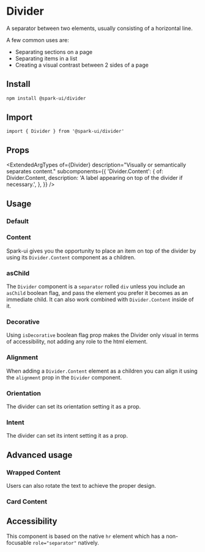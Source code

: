 


<Meta of={stories} />

# Divider

A separator between two elements, usually consisting of a horizontal line.

A few common uses are:

- Separating sections on a page
- Separating items in a list
- Creating a visual contrast between 2 sides of a page

## Install

```sh
npm install @spark-ui/divider
```

## Import

```tsx
import { Divider } from '@spark-ui/divider'
```

## Props

<ExtendedArgTypes
  of={Divider}
  description="Visually or semantically separates content."
  subcomponents={{
    'Divider.Content': {
      of: Divider.Content,
      description: 'A label appearing on top of the divider if necessary.',
    },
  }}
/>

## Usage

### Default

<Canvas of={stories.Default} />

### Content

Spark-ui gives you the opportunity
to place an item on top of the divider by using its `Divider.Content` component as a children.

<Canvas of={stories.Content} />

### asChild

The `Divider` component is a `separator` rolled `div` unless you include an `asChild` boolean flag, and pass the element you prefer it becomes as an immediate child.
It can also work combined with `Divider.Content` inside of it.

<Canvas of={stories.asChild} />

### Decorative

Using `isDecorative` boolean flag prop makes the Divider only visual in terms of accessibility, not adding any role to the html element.

<Canvas of={stories.Decorative} />

### Alignment

When adding a `Divider.Content` element as a children you can align it using the `alignment` prop in the `Divider` component.

<Canvas of={stories.Alignment} />

### Orientation

The divider can set its orientation setting it as a prop.

<Canvas of={stories.Orientation} />

### Intent

The divider can set its intent setting it as a prop.

<Canvas of={stories.Intent} />

## Advanced usage

### Wrapped Content

Users can also rotate the text to achieve the proper design.

<Canvas of={stories.WrappedContent} />

### Card Content

<Canvas of={stories.Card} />

## Accessibility

<A11yReport of="divider" />

This component is based on the native <code>hr</code> element which has a non-focusable `role="separator"` natively.
